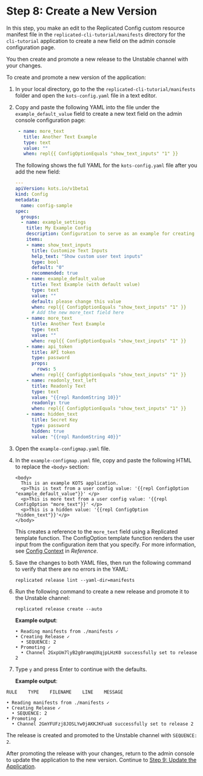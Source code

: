 # Step 8: Create a New Version

In this step, you make an edit to the Replicated Config custom resource manifest file in the `replicated-cli-tutorial/manifests` directory for the `cli-tutorial` application to create a new field on the admin console configuration page.

You then create and promote a new release to the Unstable channel with your changes.

To create and promote a new version of the application:

1. In your local directory, go to the the `replicated-cli-tutorial/manifests` folder and open the `kots-config.yaml` file in a text editor.

1. Copy and paste the following YAML into the file under the `example_default_value` field to create a new text field on the admin console configuration page:

   ```yaml
    - name: more_text
      title: Another Text Example
      type: text
      value: ""
      when: repl{{ ConfigOptionEquals "show_text_inputs" "1" }}
   ```
   The following shows the full YAML for the `kots-config.yaml` file after you add the new field:

   ```yaml
   ---
   apiVersion: kots.io/v1beta1
   kind: Config
   metadata:
     name: config-sample
   spec:
     groups:
     - name: example_settings
       title: My Example Config
       description: Configuration to serve as an example for creating your own. See [https://kots.io/reference/v1beta1/config/](https://kots.io/reference/v1beta1/config/) for configuration docs. In this case, we provide example fields for configuring an Nginx welcome page.
       items:
       - name: show_text_inputs
         title: Customize Text Inputs
         help_text: "Show custom user text inputs"
         type: bool
         default: "0"
         recommended: true
       - name: example_default_value
         title: Text Example (with default value)
         type: text
         value: ""
         default: please change this value
         when: repl{{ ConfigOptionEquals "show_text_inputs" "1" }}
         # Add the new more_text field here
       - name: more_text
         title: Another Text Example
         type: text
         value: ""
         when: repl{{ ConfigOptionEquals "show_text_inputs" "1" }}
       - name: api_token
         title: API token
         type: password
         props:
           rows: 5
         when: repl{{ ConfigOptionEquals "show_text_inputs" "1" }}
       - name: readonly_text_left
         title: Readonly Text
         type: text
         value: "{{repl RandomString 10}}"
         readonly: true
         when: repl{{ ConfigOptionEquals "show_text_inputs" "1" }}
       - name: hidden_text
         title: Secret Key
         type: password
         hidden: true
         value: "{{repl RandomString 40}}"

   ```

1. Open the `example-configmap.yaml` file.

1. In the `example-configmap.yaml` file, copy and paste the following HTML to replace the `<body>` section:

   ```
   <body>
     This is an example KOTS application.
     <p>This is text from a user config value: '{{repl ConfigOption "example_default_value"}}' </p>
     <p>This is more text from a user config value: '{{repl ConfigOption "more_text"}}' </p>
     <p>This is a hidden value: '{{repl ConfigOption "hidden_text"}}'</p>
   </body>
   ```
    This creates a reference to the `more_text` field using a Replicated template function. The ConfigOption template function renders the user input from the configuration item that you specify. For more information, see [Config Context](/reference/template-functions-config-context) in _Reference_.

1. Save the changes to both YAML files, then run the following command to verify that there are no errors in the YAML:

   ```
   replicated release lint --yaml-dir=manifests
   ```

1. Run the following command to create a new release and promote it to the Unstable channel:

   ```
   replicated release create --auto
   ```

   **Example output**:

   ```
   • Reading manifests from ./manifests ✓
   • Creating Release ✓
     • SEQUENCE: 2
   • Promoting ✓
     • Channel 2GxpUm7lyB2g0ramqUXqjpLHzK0 successfully set to release 2
   ```

1. Type `y` and press Enter to continue with the defaults.

   **Example output**:

  ```
  RULE    TYPE    FILENAME    LINE    MESSAGE

  • Reading manifests from ./manifests ✓
  • Creating Release ✓
    • SEQUENCE: 2
  • Promoting ✓
    • Channel 2GmYFUFzj8JOSLYw0jAKKJKFua8 successfully set to release 2
  ```

  The release is created and promoted to the Unstable channel with `SEQUENCE: 2`.

After promoting the release with your changes, return to the admin console to update the application to the new version. Continue to [Step 9: Update the Application](tutorial-cli-update-app).
